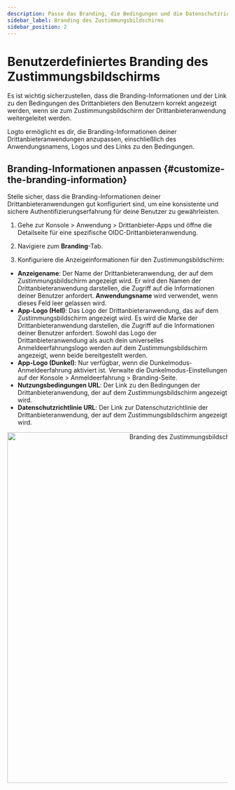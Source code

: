 ```yaml
---
description: Passe das Branding, die Bedingungen und die Datenschutzrichtlinien der App auf dem OAuth-Zustimmungsbildschirm an, um das Vertrauen der Benutzer zu stärken und die Autorisierung zu verbessern.
sidebar_label: Branding des Zustimmungsbildschirms
sidebar_position: 2
---
```


# Benutzerdefiniertes Branding des Zustimmungsbildschirms

Es ist wichtig sicherzustellen, dass die Branding-Informationen und der Link zu den Bedingungen des Drittanbieters den Benutzern korrekt angezeigt werden, wenn sie zum Zustimmungsbildschirm der Drittanbieteranwendung weitergeleitet werden.

Logto ermöglicht es dir, die Branding-Informationen deiner Drittanbieteranwendungen anzupassen, einschließlich des Anwendungsnamens, Logos und des Links zu den Bedingungen.

## Branding-Informationen anpassen \{#customize-the-branding-information}

Stelle sicher, dass die Branding-Informationen deiner Drittanbieteranwendungen gut konfiguriert sind, um eine konsistente und sichere Authentifizierungserfahrung für deine Benutzer zu gewährleisten.

1. Gehe zur <CloudLink to="/applications/third-party-applications">Konsole > Anwendung > Drittanbieter-Apps</CloudLink> und öffne die Detailseite für eine spezifische OIDC-Drittanbieteranwendung.

2. Navigiere zum **Branding**-Tab.

3. Konfiguriere die Anzeigeinformationen für den Zustimmungsbildschirm:

- **Anzeigename**: Der Name der Drittanbieteranwendung, der auf dem Zustimmungsbildschirm angezeigt wird. Er wird den Namen der Drittanbieteranwendung darstellen, die Zugriff auf die Informationen deiner Benutzer anfordert. **Anwendungsname** wird verwendet, wenn dieses Feld leer gelassen wird.
- **App-Logo (Hell)**: Das Logo der Drittanbieteranwendung, das auf dem Zustimmungsbildschirm angezeigt wird. Es wird die Marke der Drittanbieteranwendung darstellen, die Zugriff auf die Informationen deiner Benutzer anfordert. Sowohl das Logo der Drittanbieteranwendung als auch dein universelles Anmeldeerfahrungslogo werden auf dem Zustimmungsbildschirm angezeigt, wenn beide bereitgestellt werden.
- **App-Logo (Dunkel)**: Nur verfügbar, wenn die Dunkelmodus-Anmeldeerfahrung aktiviert ist. Verwalte die Dunkelmodus-Einstellungen auf der <CloudLink to="/sign-in-experience/branding">Konsole > Anmeldeerfahrung > Branding</CloudLink>-Seite.
- **Nutzungsbedingungen URL**: Der Link zu den Bedingungen der Drittanbieteranwendung, der auf dem Zustimmungsbildschirm angezeigt wird.
- **Datenschutzrichtlinie URL**: Der Link zur Datenschutzrichtlinie der Drittanbieteranwendung, der auf dem Zustimmungsbildschirm angezeigt wird.

<center>
  <img
    src="/img/assets/consent-screen-branding.webp"
    alt="Branding des Zustimmungsbildschirms"
    width="800"
  />
</center>
